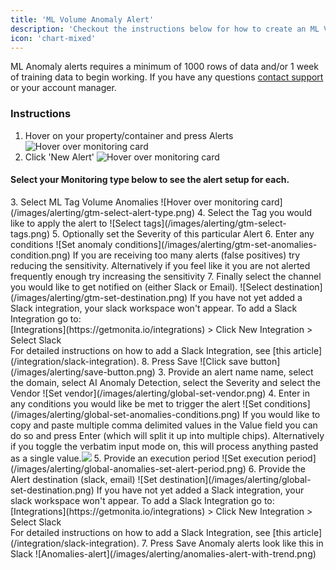 ```yaml
---
title: 'ML Volume Anomaly Alert'
description: 'Checkout the instructions below for how to create an ML Volume Alert in Monita'
icon: 'chart-mixed'
---
```


<Warning>ML Anomaly alerts requires a minimum of 1000 rows of data and/or 1 week of training data to begin working. If you have any questions [contact support](mailto:support@getmonita.io) or your account manager.</Warning>

### Instructions
1. Hover on your property/container and press Alerts
![Hover over monitoring card](/images/alerting/alerting-monitoring-card.png)
2. Click 'New Alert'
![Hover over monitoring card](/images/alerting/alerting-alerts-list.png)

#### Select your Monitoring type below to see the alert setup for each. 
<AccordionGroup>
    <Accordion title="For Google Tag Manager Containers">
        3. Select ML Tag Volume Anomalies
        ![Hover over monitoring card](/images/alerting/gtm-select-alert-type.png)
        4. Select the Tag you would like to apply the alert to
        ![Select tags](/images/alerting/gtm-select-tags.png)
        5. Optionally set the Severity of this particular Alert
        6. Enter any conditions
        ![Set anomaly conditions](/images/alerting/gtm-set-anomalies-condition.png)
        <Note>If you are receiving too many alerts (false positives) try reducing the sensitivity. Alternatively if you feel like it you are not alerted frequently enough try increasing the sensitivity</Note>
        7. Finally select the channel you would like to get notified on (either Slack or Email).
        ![Select destination](/images/alerting/gtm-set-destination.png)
        <Note>If you have not yet added a Slack integration, your slack workspace won't appear. To add a Slack Integration go to: <br/>[Integrations](https://getmonita.io/integrations) > Click New Integration  > Select Slack<br />For detailed instructions on how to add a Slack Integration, see [this article](/integration/slack-integration).</Note>
        8. Press Save
        ![Click save button](/images/alerting/save-button.png)
    </Accordion>
    <Accordion title="For Global Monitoring Container (Tealim/Adobe Launch/GTM/Tag Commander/JS)">
        3. Provide an alert name name, select the domain, select AI Anomaly Detection, select the Severity and select the Vendor
        ![Set vendor](/images/alerting/global-set-vendor.png)
        4. Enter in any conditions you would like be met to trigger the alert
        ![Set conditions](/images/alerting/global-set-anomalies-conditions.png)
        <Tip>If you would like to copy and paste multiple comma delimited values in the Value field you can do so and press Enter (which will split it up into multiple chips). Alternatively if you toggle the verbatim input mode on, this will process anything pasted as a single value.<img src="/images/alerting/global-set-verbatim-mode.png" /></Tip>
        5. Provide an execution period
        ![Set execution period](/images/alerting/global-anomalies-set-alert-period.png)
        6. Provide the Alert destination (slack, email)
        ![Set destination](/images/alerting/global-set-destination.png)
        <Note>If you have not yet added a Slack integration, your slack workspace won't appear. To add a Slack Integration go to: <br/>[Integrations](https://getmonita.io/integrations) > Click New Integration  > Select Slack<br />For detailed instructions on how to add a Slack Integration, see [this article](/integration/slack-integration).</Note>
        7. Press Save
    </Accordion>
    Anomaly alerts look like this in Slack
    ![Anomalies-alert](/images/alerting/anomalies-alert-with-trend.png)
</AccordionGroup>